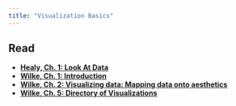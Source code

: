 ```yaml
---
title: "Visualization Basics"
---
```


## Read

- [**Healy, Ch. 1: Look At Data**](https://socviz.co/lookatdata.html#lookatdata)
- [**Wilke, Ch. 1: Introduction**](https://clauswilke.com/dataviz/introduction.html)
- [**Wilke, Ch. 2: Visualizing data: Mapping data onto aesthetics**](https://clauswilke.com/dataviz/aesthetic-mapping.html)
- [**Wilke, Ch. 5: Directory of Visualizations**](https://clauswilke.com/dataviz/directory-of-visualizations.html)

